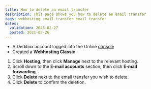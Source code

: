 ```yaml
---
title: How to delete an email transfer
description: This page shows you how to delete an email transfer
tags: webhosting email-transfer email transfer
dates:
  validation: 2025-02-27
  posted: 2021-05-26
---
```



<WebhostingOnline />

<Requirements />

- A Dedibox account logged into the Online [console](https://console.online.net)
- Created a **Webhosting Classic**

1. Click **Hosting**, then click **Manage** next to the relevant hosting.
2. Scroll down to the **E-mail accounts** section, then click **E-mail forwarding**.
3. Click **Delete** next to the email transfer you wish to delete.
4. Click **Delete** to confirm the deletion.


